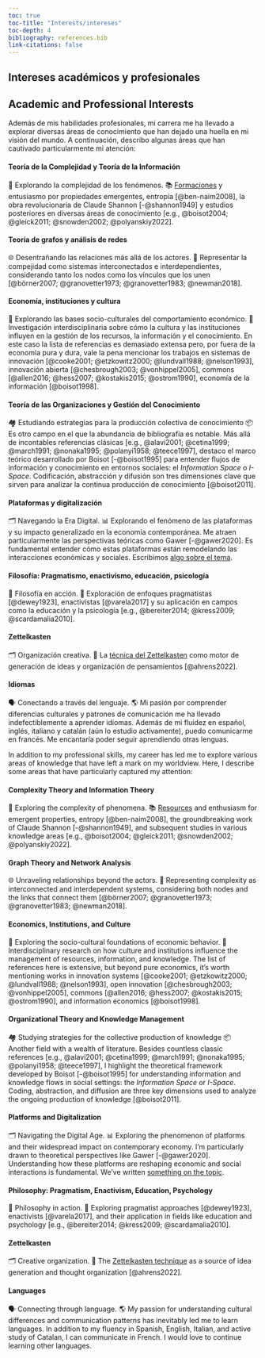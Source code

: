 ```yaml
---
toc: true
toc-title: "Interests/intereses"
toc-depth: 4
bibliography: references.bib
link-citations: false
---
```

::: {.content-visible when-profile="es"}
# Intereses académicos y profesionales
:::
::: {.content-visible when-profile="en"}
# Academic and Professional Interests
:::

::: {.content-visible when-profile="es"}
::: justified
Además de mis habilidades profesionales, mi carrera me ha llevado a explorar diversas áreas de conocimiento que han dejado una huella en mi visión del mundo. A continuación, describo algunas áreas que han cautivado particularmente mi atención:
:::

#### Teoría de la Complejidad y Teoría de la Información

::: justified
🧩 Explorando la complejidad de los fenómenos. 📚 [Formaciones](https://www.youtube.com/@redcompleja4990) y entusiasmo por propiedades emergentes, entropía [@ben-naim2008], la obra revolucionaria de Claude Shannon [-@shannon1949] y estudios posteriores en diversas áreas de conocimiento [e.g., @boisot2004; @gleick2011; @snowden2002; @polyanskiy2022].
:::

#### Teoría de grafos y análisis de redes

::: justified
🌐 Desentrañando las relaciones más allá de los actores. 🔗 Representar la compejidad como sistemas interconectados e interdependientes, considerando tanto los nodos como los vínculos que los unen [@börner2007; @granovetter1973; @granovetter1983; @newman2018].
:::

#### Economía, instituciones y cultura

::: justified
💼 Explorando las bases socio-culturales del comportamiento económico. 📖 Investigación interdisciplinaria sobre cómo la cultura y las instituciones influyen en la gestión de los recursos, la información y el conocimiento. En este caso la lista de referencias es demasiado extensa pero, por fuera de la economía pura y dura, vale la pena mencionar los trabajos en sistemas de innovación [@cooke2001; @etzkowitz2000; @lundvall1988; @nelson1993], innovación abierta [@chesbrough2003; @vonhippel2005], commons [@allen2016; @hess2007; @kostakis2015; @ostrom1990], economía de la información [@boisot1998].
:::

#### Teoría de las Organizaciones y Gestión del Conocimiento

::: justified
🏘️ Estudiando estrategias para la producción colectiva de conocimiento 📦 Es otro campo en el que la abundancia de bibliografía es notable. Más allá de incontables referencias clásicas [e.g., @alavi2001; @cetina1999; @march1991; @nonaka1995; @polanyi1958; @teece1997], destaco el marco teórico desarrollado por Boisot [-@boisot1995] para entender flujos de información y conocimiento en entornos sociales: el *Information Space* o *I-Space*. Codificación, abstracción y difusión son tres dimensiones clave que sirven para analizar la continua producción de conocimiento [@boisot2011].
:::

#### Plataformas y digitalización

::: justified
🗂️ Navegando la Era Digital. 📊 Explorando el fenómeno de las plataformas y su impacto generalizado en la economía contemporánea. Me atraen particularmente las perspectivas teóricas como Gawer [-@gawer2020]. Es fundamental entender cómo estas plataformas están remodelando las interacciones económicas y sociales. Escribimos [algo sobre el tema](https://comein.uoc.edu/divulgacio/oikonomics/_recursos/documents/14/canals-hulskamp_Oikonomics14_esp.pdf).
:::

#### Filosofía: Pragmatismo, enactivismo, educación, psicología

::: justified
🧠 Filosofía en acción. 📜 Exploración de enfoques pragmatistas [@dewey1923], enactivistas [@varela2017] y su aplicación en campos como la educación y la psicología [e.g., @bereiter2014; @kress2009; @scardamalia2010].
:::

#### Zettelkasten

::: justified
🗂️ Organización creativa. 🤯 La [técnica del Zettelkasten](https://docs.zettlr.com/en/advanced/zkn-method/) como motor de generación de ideas y organización de pensamientos [@ahrens2022].
:::

#### Idiomas

::: justified
🗣️ Conectando a través del lenguaje. 🌎 Mi pasión por comprender diferencias culturales y patrones de comunicación me ha llevado indefectiblemente a aprender idiomas. Además de mi fluidez en español, inglés, italiano y catalán (aún lo estudio activamente), puedo comunicarme en francés. Me encantaría poder seguir aprendiendo otras lenguas.
:::
:::

<!-- English -->

::: {.content-visible when-profile="en"}
::: justified
In addition to my professional skills, my career has led me to explore various areas of knowledge that have left a mark on my worldview. Here, I describe some areas that have particularly captured my attention:
:::
#### Complexity Theory and Information Theory
::: justified
🧩 Exploring the complexity of phenomena. 📚 [Resources](https://www.youtube.com/@redcompleja4990) and enthusiasm for emergent properties, entropy [@ben-naim2008], the groundbreaking work of Claude Shannon [-@shannon1949], and subsequent studies in various knowledge areas [e.g., @boisot2004; @gleick2011; @snowden2002; @polyanskiy2022].
:::
#### Graph Theory and Network Analysis
::: justified
🌐 Unraveling relationships beyond the actors. 🔗 Representing complexity as interconnected and interdependent systems, considering both nodes and the links that connect them [@börner2007; @granovetter1973; @granovetter1983; @newman2018].
:::
#### Economics, Institutions, and Culture
::: justified
💼 Exploring the socio-cultural foundations of economic behavior. 📖 Interdisciplinary research on how culture and institutions influence the management of resources, information, and knowledge. The list of references here is extensive, but beyond pure economics, it's worth mentioning works in innovation systems [@cooke2001; @etzkowitz2000; @lundvall1988; @nelson1993], open innovation [@chesbrough2003; @vonhippel2005], commons [@allen2016; @hess2007; @kostakis2015; @ostrom1990], and information economics [@boisot1998].
:::
#### Organizational Theory and Knowledge Management
::: justified
🏘️ Studying strategies for the collective production of knowledge 📦 Another field with a wealth of literature. Besides countless classic references [e.g., @alavi2001; @cetina1999; @march1991; @nonaka1995; @polanyi1958; @teece1997], I highlight the theoretical framework developed by Boisot [-@boisot1995] for understanding information and knowledge flows in social settings: the *Information Space* or *I-Space*. Coding, abstraction, and diffusion are three key dimensions used to analyze the ongoing production of knowledge [@boisot2011].
:::
#### Platforms and Digitalization
::: justified
🗂️ Navigating the Digital Age. 📊 Exploring the phenomenon of platforms and their widespread impact on contemporary economy. I'm particularly drawn to theoretical perspectives like Gawer [-@gawer2020]. Understanding how these platforms are reshaping economic and social interactions is fundamental. We've written [something on the topic](https://comein.uoc.edu/divulgacio/oikonomics/_recursos/documents/14/canals-hulskamp_Oikonomics14_esp.pdf).
:::
#### Philosophy: Pragmatism, Enactivism, Education, Psychology
::: justified
🧠 Philosophy in action. 📜 Exploring pragmatist approaches [@dewey1923], enactivists [@varela2017], and their application in fields like education and psychology [e.g., @bereiter2014; @kress2009; @scardamalia2010].
:::
#### Zettelkasten
::: justified
🗂️ Creative organization. 🤯 The [Zettelkasten technique](https://docs.zettlr.com/en/advanced/zkn-method/) as a source of idea generation and thought organization [@ahrens2022].
:::
#### Languages
::: justified
🗣️ Connecting through language. 🌎 My passion for understanding cultural differences and communication patterns has inevitably led me to learn languages. In addition to my fluency in Spanish, English, Italian, and active study of Catalan, I can communicate in French. I would love to continue learning other languages.
:::
:::

